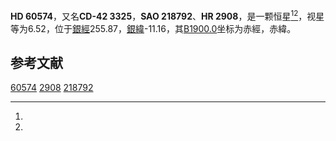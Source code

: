 {{Starbox begin
| name = HD 60574
}}
{{Starbox observe
| epoch = [[J2000.0|J2000.0]]
| constell = {{星座名待查}}<ref name=SIMBAD>{{cite web
 | url=http://simbad.u-strasbg.fr/simbad/sim-id?Ident=HR+2908
 | title =Pulsating variable Star
 | publisher=Centre de Données astronomiques de Strasbourg
 | work=SIMBAD
 | accessdate=2012-07-13}}</ref><ref name=DATA>{{cite web
 | url=http://vizier.u-strasbg.fr/viz-bin/VizieR-5?-out.add=.&-source=5050&-corr=PK=HR&-out.max=9999&HR=2908
 | title=VizieR Detailed Page
 | accessdate=2012-07-13
 | archive-date=2016-03-04
 | archive-url=https://web.archive.org/web/20160304142639/http://vizier.u-strasbg.fr/viz-bin/VizieR-5?-out.add=.&-source=5050&-corr=PK=HR&-out.max=9999&HR=2908
 | dead-url=no
 }}</ref>
| 星官 = 
| ra = {{RA|7|33|13.3}}<ref name=SIMBAD /><ref name=DATA />
| dec = {{DEC|-43|5|11}}<ref name=SIMBAD /><ref name=DATA />
| appmag_v = 6.52<ref name=SIMBAD /><ref name=DATA />
}}
{{Starbox character
| class = G8III<ref name=SIMBAD /><ref name=DATA />
| b-v = 0.92<ref name=SIMBAD /><ref name=DATA />
| u-b = <ref name=SIMBAD /><ref name=DATA />
| r-i = <ref name=SIMBAD /><ref name=DATA />
| variable = 
}}
{{Starbox astrometry
| radial_v = 
| prop_mo_ra = -48
| parallax = 
| p_error = 
}}
{{Starbox catalog
| names =CD-42 3325，[[SAO星表|SAO]] 218792，[[HD星表|HD]] 60574，[[HR星表|HR]] 2908}}
{{Starbox reference |Simbad=HR+2908}}
{{Starbox end}}

'''HD 60574'''，又名'''CD-42 3325'''，'''SAO 218792'''、'''HR 2908'''，是一颗恒星<ref name=SIMBAD /><ref name=DATA />，视星等为6.52，位于[[銀道座標系|銀經]]255.87，[[銀道座標系|銀緯]]-11.16，其[[B1900.0|B1900.0]]坐标为赤經{{RA|7|30|0.7}}，赤緯{{DEC|-42|-11.16|8}}。

== 参考文献 ==
{{reflist}}

{{star-stub}}

[[Category:HD和HDE天體|60574]]
[[Category:HR天體|2908]]
[[Category:SAO天體|218792]]